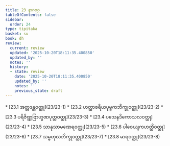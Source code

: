 ```yaml
---
title: 23 နာဂဝဂ္ဂ
tableOfContents: false
sidebar:
  order: 24
type: tipitaka
basket: su
book: dh
review:
  current: review
  updated: '2025-10-20T18:11:35.400850'
  updated_by: ''
  notes: ''
  history:
  - state: review
    date: '2025-10-20T18:11:35.400850'
    updated_by: ''
    notes: ''
    previous_state: draft
---
```



<DynamicBreadcrumb />


<ReviewStatus review={frontmatter.review} showDetails={true} />

<HypothesisAnnotation frontmatter={frontmatter} />



<TableOfContents book="dh" section="23">
* [23.1 အတ္တဒန္တဝတ္ထု](23/23-1)
* [23.2 ဟတ္ထာစရိယပုဗ္ဗကဘိက္ခုဝတ္ထု](23/23-2)
* [23.3 ပရိဇိဏ္ဏဗြာဟ္မဏပုတ္တဝတ္ထု](23/23-3)
* [23.4 ပသေနဒိကောသလဝတ္ထု](23/23-4)
* [23.5 သာနုသာမဏေရဝတ္ထု](23/23-5)
* [23.6 ပါဝေယျကဟတ္ထိဝတ္ထု](23/23-6)
* [23.7 သမ္ဗဟုလဘိက္ခုဝတ္ထု](23/23-7)
* [23.8 မာရဝတ္ထု](23/23-8)
</TableOfContents>